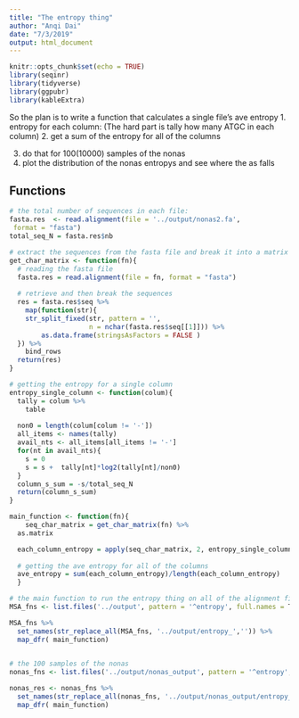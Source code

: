 ```yaml
---
title: "The entropy thing"
author: "Anqi Dai"
date: "7/3/2019"
output: html_document
---
```


```r
knitr::opts_chunk$set(echo = TRUE)
library(seqinr)
library(tidyverse)
library(ggpubr)
library(kableExtra)
```

So the plan is to 
write a function that calculates a single file's ave entropy
1. entropy for each column: (The hard part is tally how many ATGC in each column)
2. get a sum of the entropy for all of the columns

3. do that for 100(10000) samples of the nonas
4. plot the distribution of the nonas entropys and see where the as falls

## Functions

```r
# the total number of sequences in each file:
fasta.res  <- read.alignment(file = '../output/nonas2.fa',
 format = "fasta")
total_seq_N = fasta.res$nb

# extract the sequences from the fasta file and break it into a matrix of characters
get_char_matrix <- function(fn){
  # reading the fasta file
  fasta.res = read.alignment(file = fn, format = "fasta")
    
  # retrieve and then break the sequences
  res = fasta.res$seq %>% 
    map(function(str){
    str_split_fixed(str, pattern = '',
                    n = nchar(fasta.res$seq[[1]])) %>% 
        as.data.frame(stringsAsFactors = FALSE )
  }) %>% 
    bind_rows
  return(res)
}

# getting the entropy for a single column
entropy_single_column <- function(colum){
  tally = colum %>% 
    table
   
  non0 = length(colum[colum != '-'])
  all_items <- names(tally)
  avail_nts <- all_items[all_items != '-']
  for(nt in avail_nts){
    s = 0
    s = s +  tally[nt]*log2(tally[nt]/non0)
  }
  column_s_sum = -s/total_seq_N
  return(column_s_sum)
}

main_function <- function(fn){
    seq_char_matrix = get_char_matrix(fn) %>% 
  as.matrix

  each_column_entropy = apply(seq_char_matrix, 2, entropy_single_column)
  
  # getting the ave entropy for all of the columns
  ave_entropy = sum(each_column_entropy)/length(each_column_entropy)
  }

```


```r
# the main function to run the entropy thing on all of the alignment files
MSA_fns <- list.files('../output', pattern = '^entropy', full.names = T)

MSA_fns %>% 
  set_names(str_replace_all(MSA_fns, '../output/entropy_','')) %>% 
  map_dfr( main_function)
    

# the 100 samples of the nonas 
nonas_fns <- list.files('../output/nonas_output', pattern = '^entropy', full.names = T)

nonas_res <- nonas_fns %>% 
  set_names(str_replace_all(nonas_fns, '../output/nonas_output/entropy_','')) %>% 
  map_dfr( main_function)
```


